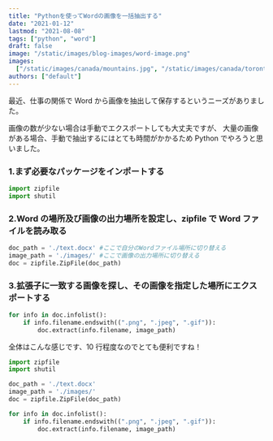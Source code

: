 ```yaml
---
title: "Pythonを使ってWordの画像を一括抽出する"
date: "2021-01-12"
lastmod: "2021-08-08"
tags: ["python", "word"]
draft: false
image: "/static/images/blog-images/word-image.png"
images:
  ["/static/images/canada/mountains.jpg", "/static/images/canada/toronto.jpg"]
authors: ["default"]
---
```


最近、仕事の関係で Word から画像を抽出して保存するというニーズがありました。

画像の数が少ない場合は手動でエクスポートしても大丈夫ですが、
大量の画像がある場合、手動で抽出するにはとても時間がかかるため Python でやろうと思いました。

### 1.まず必要なパッケージをインポートする

```python
import zipfile
import shutil
```

### 2.Word の場所及び画像の出力場所を設定し、zipfile で Word ファイルを読み取る

```python
doc_path = './text.docx' #ここで自分のWordファイル場所に切り替える
image_path = './images/' #ここで画像の出力場所に切り替える
doc = zipfile.ZipFile(doc_path)
```

### 3.拡張子に一致する画像を探し、その画像を指定した場所にエクスポートする

```python
for info in doc.infolist():
    if info.filename.endswith((".png", ".jpeg", ".gif")):
        doc.extract(info.filename, image_path)
```

全体はこんな感じです、10 行程度なのでとても便利ですね！

```python
import zipfile
import shutil

doc_path = './text.docx'
image_path = './images/'
doc = zipfile.ZipFile(doc_path)

for info in doc.infolist():
    if info.filename.endswith((".png", ".jpeg", ".gif")):
        doc.extract(info.filename, image_path)
```
